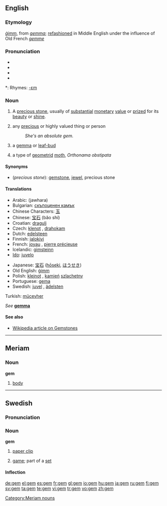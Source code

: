 ==English==

{{wikipedia|gemstone}}

===Etymology===
{{OE.}} ''[[gimm|ġimm]]'', from {{L.}} ''[[gemma#Latin|gemma]]''; [[refashion]]ed in Middle English under the influence of Old French ''[[gemme]]''

===Pronunciation===
* {{enPR|jĕm}}
* {{IPA|/ʤɛm/}}
* {{SAMPA|/dZem/}}
* {{audio|en-us-gem.ogg|Audio (US)}}

*: Rhymes: [[Rhymes:English:-ɛm|-ɛm]]

===Noun===
{{en-noun}}

# A [[precious stone]], usually of [[substantial]] [[monetary]] [[value]] or [[prize]]d for its [[beauty]] or [[shine]].
# {{figurative}} any [[precious]] or highly valued<!--do not hyphenate "highly valued"; "highly" cannot qualify "thing"--> thing or person
#: ''She's an absolute gem.''
# {{obsolete}} a [[gemma]] or [[leaf-bud]]
# a type of [[geometrid]] [[moth]], ''Orthonama obstipata''

====Synonyms====
* (''precious stone''): [[gemstone]], [[jewel]], precious stone

====Translations====
{{trans-top|precious stone}}
* Arabic: {{Arab|[[جوهرة]]}} (jawhara)
* Bulgarian: [[скъпоценен камък]] {{m}}
* Chinese Characters: [[玉]]
* Chinese: [[宝石]] (bǎo shí)
* Croatian: [[dragulj]] {{m}}
* Czech: [[klenot]] {{m}}, [[drahokam]]  {{m}}
* Dutch: [[edelsteen]] {{m}}
* Finnish: [[jalokivi]]
* French: [[joyau]] {{m}}, [[pierre précieuse]] {{f}}
* Icelandic: [[gimsteinn]] {{m}}
* [[Ido]]: [[juvelo]]
{{trans-mid}}
* Japanese: [[宝石]] ([[hōseki]], [[ほうせき]])
* Old English: [[gimm|ġimm]] {{m}}
* Polish: [[klejnot]] {{m}}, [[kamień]] [[szlachetny]] {{m}}
* Portuguese: [[gema]] {{f}}
* Swedish: [[juvel]] {{c}}, [[ädelsten]] {{c}}
Turkish: [[mücevher]]<!--[[User:Sercan|Sercan]] 08:30, 21 January 2007 (UTC)-->
{{trans-bottom}}

{{trans-top|precious or highly valued thing or person}}
{{trans-mid}}
{{trans-bottom}}

{{trans-top|obsolete: gemma}}
''See'' '''[[gemma]]'''
{{trans-mid}}
{{trans-bottom}}

{{trans-top|type of geometrid moth}}
{{trans-mid}}
{{trans-bottom}}

====See also====
* [[w:gemstone|Wikipedia article on Gemstones]]

----

==Meriam==

===Noun===
'''gem'''

# [[body]]

[[Category:Meriam nouns]]

----

==Swedish==

===Pronunciation===
{{IPA|/geːm/}}

===Noun===
'''gem'''

# [[paper clip]]
# {{tennis|lang=sv}} [[game]]; part of a [[set]]

====Inflection====
{{sv-noun|gender=Neuter|gem|gemet|gem|gemen|gems|gemets|gems|gemens}}

[[de:gem]]
[[el:gem]]
[[es:gem]]
[[fr:gem]]
[[gl:gem]]
[[io:gem]]
[[hu:gem]]
[[ja:gem]]
[[ru:gem]]
[[fi:gem]]
[[sv:gem]]
[[ta:gem]]
[[te:gem]]
[[vi:gem]]
[[tr:gem]]
[[vo:gem]]
[[zh:gem]]